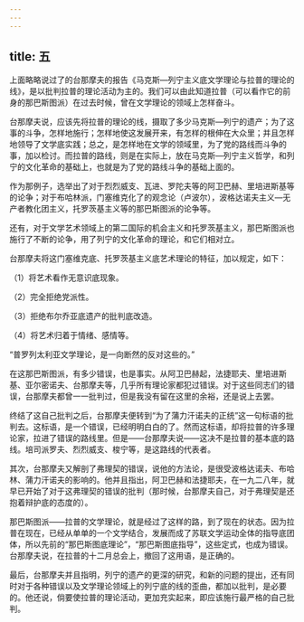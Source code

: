 ```yaml
---
---
---
```

title: 五
---



上面略略说过了的台那摩夫的报告《马克斯—列宁主义底文学理论与拉普的理论的线》，是以批判拉普的理论活动为主的。我们可以由此知道拉普（可以看作它的前身的那巴斯图派）在过去时候，曾在文学理论的领域上怎样奋斗。

台那摩夫说，应该先将拉普的理论的线，摄取了多少马克斯—列宁的遗产；为了这事的斗争，怎样地施行；怎样地使这发展开来，有怎样的根伸在大众里；并且怎样地领导了文学底实践；总之，是怎样地在文学的领域里，为了党的路线而斗争的事，加以检讨。而拉普的路线，则是在实际上，放在马克斯—列宁主义哲学，和列宁的文化革命的基础上，也就是为了党的路线斗争的基础上面的。

作为那例子，选举出了对于烈烈威支、瓦进、罗陀夫等的阿卫巴赫、里培进斯基等的论争；对于布哈林派，门塞维克化了的观念论（卢波尔），波格达诺夫主义—无产者教化团主义，托罗茨基主义等的那巴斯图派的论争等。

还有，对于文学艺术领域上的第二国际的机会主义和托罗茨基主义，那巴斯图派也施行了不断的论争，用了列宁的文化革命的理论，和它们相对立。

台那摩夫将这门塞维克底、托罗茨基主义底艺术理论的特征，加以规定，如下：

（1）将艺术看作无意识底现象。

（2）完全拒绝党派性。

（3）拒绝布尔乔亚底遗产的批判底改造。

（4）将艺术归着于情绪、感情等。

“普罗列太利亚文学理论，是一向断然的反对这些的。”

在这那巴斯图派，有多少错误，也是事实。从阿卫巴赫起，法捷耶夫、里培进斯基、亚尔密诺夫、台那摩夫等，几乎所有理论家都犯过错误。对于这些同志们的错误，台那摩夫都曾一一批判过，但是我没有留在这里的余裕，还是说上去罢。

终结了这自己批判之后，台那摩夫便转到“为了蒲力汗诺夫的正统”这一句标语的批判去。这标语，是一个错误，已经明明白白的了。然而这标语，却将拉普的许多理论家，拉进了错误的路线里。但是——台那摩夫说——这决不是拉普的基本底的路线。培司派罗夫、烈烈威支、梭宁等，是这路线的代表者。

其次，台那摩夫又解剖了弗理契的错误，说他的方法论，是很受波格达诺夫、布哈林、蒲力汗诺夫的影响的。他并且指出，阿卫巴赫和法捷耶夫，在一九二八年，就早已开始了对于这弗理契的错误的批判（那时候，台那摩夫自己，对于弗理契是还抱着辩护底的态度的）。

那巴斯图派——拉普的文学理论，就是经过了这样的路，到了现在的状态。因为拉普在现在，已经从单单的一个文学结合，发展而成了苏联文学运动全体的指导底团体，所以先前的“那巴斯图底理论”，“那巴斯图底指导”，这些定式，也成为错误。台那摩夫说，在拉普的十二月总会上，撤回了这用语，是正确的。

最后，台那摩夫并且指明，列宁的遗产的更深的研究，和新的问题的提出，还有同时对于各种错误以及文学理论领域上的列宁底的线的歪曲，都加以批判，是必要的。他还说，倘要使拉普的理论活动，更加充实起来，即应该施行最严格的自己批判。